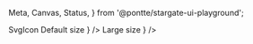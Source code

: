   Meta,
  Canvas,
  Status,
} from '@pontte/stargate-ui-playground';


<Meta title="Core/SvgIcon" component={SvgIcon} />

<Typography element="h1">
  SvgIcon
</Typography>

<Status type="rc" />

<Canvas>
  <Typography element="span">
    Default size
  </Typography>
  <SvgIcon
    path={
      <path d="M6 19c0 1.1.9 2 2 2h8c1.1 0 2-.9 2-2V7H6v12zM19 4h-3.5l-1-1h-5l-1 1H5v2h14V4z" fill="currentColor" />
    }
  />
  <Typography element="span">
    Large size
  </Typography>
  <SvgIcon
    large
    path={
      <path d="M6 19c0 1.1.9 2 2 2h8c1.1 0 2-.9 2-2V7H6v12zM19 4h-3.5l-1-1h-5l-1 1H5v2h14V4z" fill="currentColor" />
    }
  />
</Canvas>
